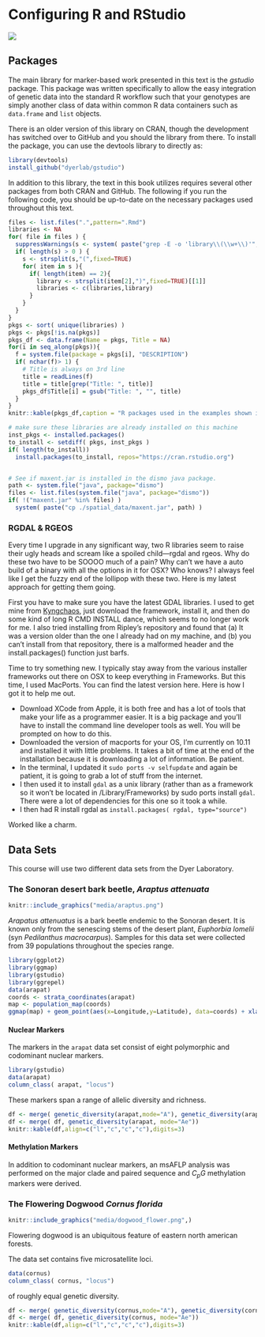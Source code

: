 # Configuring R and RStudio {.imageChapter}

<div class="chapter_image"><img src="media/ch_farm.jpg"></div>

## Packages

The main library for marker-based work presented in this text is the *gstudio* package.  This package was written specifically to allow the easy integration of genetic data into the standard R workflow such that your genotypes are simply another class of data within common R data containers such as `data.frame` and `list` objects.  

There is an older version of this library on CRAN, though the development has switched over to GitHub and you should the library from there.  To install the package, you can use the devtools library to directly as:

```r
library(devtools)
install_github("dyerlab/gstudio")
```

In addition to this library, the text in this book utilizes requires several other packages from both CRAN and GitHub. The following if you run the following code, you should be up-to-date on the necessary packages used throughout this text.

```r
files <- list.files(".",pattern=".Rmd")
libraries <- NA
for( file in files ) {
  suppressWarnings(s <- system( paste("grep -E -o 'library\\(\\w+\\)'",file), intern=TRUE))
  if( length(s) > 0 ) {
    s <- strsplit(s,"(",fixed=TRUE)
    for( item in s ){
      if( length(item) == 2){
        library <- strsplit(item[2],")",fixed=TRUE)[[1]]
        libraries <- c(libraries,library)
      }
    }
  }
}
pkgs <- sort( unique(libraries) )
pkgs <- pkgs[!is.na(pkgs)]
pkgs_df <- data.frame(Name = pkgs, Title = NA)
for(i in seq_along(pkgs)){
  f = system.file(package = pkgs[i], "DESCRIPTION")
  if( nchar(f)> 1) {
    # Title is always on 3rd line
    title = readLines(f)
    title = title[grep("Title: ", title)]
    pkgs_df$Title[i] = gsub("Title: ", "", title)    
  }
}
knitr::kable(pkgs_df,caption = "R packages used in the examples shown in this book.")

# make sure these libraries are already installed on this machine
inst_pkgs <- installed.packages()
to_install <- setdiff( pkgs, inst_pkgs )
if( length(to_install))
  install.packages(to_install, repos="https://cran.rstudio.org")


# See if maxent.jar is installed in the dismo java package.
path <- system.file("java", package="dismo")
files <- list.files(system.file("java", package="dismo"))
if( !("maxent.jar" %in% files) )
  system( paste("cp ./spatial_data/maxent.jar", path) )

```

### RGDAL & RGEOS {#rgdal-rgeos-packages}

Every time I upgrade in any significant way, two R libraries seem to raise their ugly heads and scream like a spoiled child—rgdal and rgeos.  Why do these two have to be SOOOO much of a pain? Why can't we have a auto build of a binary with all the options in it for OSX? Who knows? I always feel like I get the fuzzy end of the lollipop with these two. Here is my latest approach for getting them going.

First you have to make sure you have the latest GDAL libraries. I used to get mine from [Kyngchaos](http://www.kyngchaos.com/software/frameworks), just download the framework, install it, and then do some kind of long R CMD INSTALL dance, which seems to no longer work for me. I also tried installing from Ripley's repository and found that (a) It was a version older than the one I already had on my machine, and (b) you can't install from that repository, there is a malformed header and the install.packages() function just barfs.

Time to try something new. I typically stay away from the various installer frameworks out there on OSX to keep everything in Frameworks. But this time, I used MacPorts. You can find the latest version here. Here is how I got it to help me out.  

- Download XCode from Apple, it is both free and has a lot of tools that make your life as a programmer easier.  It is a big package and you'll have to install the command line developer tools as well.  You will be prompted on how to do this.
- Downloaded the version of macports for your OS, I'm currently on 10.11 and installed it with little problems.  It takes a bit of time at the end of the installation because it is downloading a lot of information.  Be patient. 
- In the terminal, I updated it `sudo ports -v selfupdate` and again be patient, it is going to grab a lot of stuff from the internet.
- I then used it to install `gdal` as a unix library (rather than as a framework so it won't be located in /Library/Frameworks) by sudo ports install `gdal`. There were a lot of dependencies for this one so it took a while.
- I then had R install rgdal as `install.packages( rgdal, type="source")`

Worked like a charm.


## Data Sets

This course will use two different data sets from the Dyer Laboratory.

### The Sonoran desert bark beetle, *Araptus attenuata*

```r
knitr::include_graphics("media/araptus.png")
```

*Arapatus attenuatus* is a bark beetle endemic to the Sonoran desert.  It is known only from the senescing stems of the desert plant, *Euphorbia lomelii* (syn *Pedilanthus macrocarpus*).  Samples for this data set were collected from 39 populations throughout the species range.

```r
library(ggplot2)
library(ggmap)
library(gstudio)
library(ggrepel)
data(arapat)
coords <- strata_coordinates(arapat)
map <- population_map(coords)
ggmap(map) + geom_point(aes(x=Longitude,y=Latitude), data=coords) + xlab("Longitude") + ylab("Latitude") + geom_text_repel(aes(x=Longitude, y=Latitude, label=Stratum), data=coords) 
```



#### Nuclear Markers

The markers in the `arapat` data set consist of eight polymorphic and codominant nuclear markers. 

```r
library(gstudio)
data(arapat)
column_class( arapat, "locus") 
```

These markers span a range of allelic diversity and richness.

```r
df <- merge( genetic_diversity(arapat,mode="A"), genetic_diversity(arapat,mode="He"))
df <- merge( df, genetic_diversity(arapat, mode="Ae"))
knitr::kable(df,align=c("l","c","c","c"),digits=3)
```



#### Methylation Markers

In addition to codominant nuclear markers, an msAFLP analysis was performed on the major clade and paired sequence and $C_pG$ methylation markers were derived.



### The Flowering Dogwood *Cornus florida*

```r
knitr::include_graphics("media/dogwood_flower.png",)
```


Flowering dogwood is an ubiquitous feature of eastern north american forests. 

The data set contains five microsatellite loci.

```r
data(cornus)
column_class( cornus, "locus") 
```

of roughly equal genetic diversity.

```r
df <- merge( genetic_diversity(cornus,mode="A"), genetic_diversity(cornus,mode="He"))
df <- merge( df, genetic_diversity(cornus, mode="Ae"))
knitr::kable(df,align=c("l","c","c","c"),digits=3)
```



